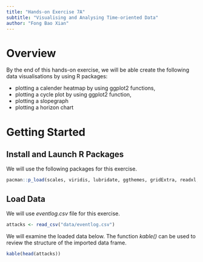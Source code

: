 ```yaml
---
title: "Hands-on Exercise 7A"
subtitle: "Visualising and Analysing Time-oriented Data"
author: "Fong Bao Xian"
---
```


# Overview

By the end of this hands-on exercise, we will be able create the following data visualisations by using R packages:

-   plotting a calender heatmap by using ggplot2 functions,
-   plotting a cycle plot by using ggplot2 function,
-   plotting a slopegraph
-   plotting a horizon chart

# Getting Started

## Install and Launch R Packages

We will use the following packages for this exercise.

```r
pacman::p_load(scales, viridis, lubridate, ggthemes, gridExtra, readxl, knitr, data.table, CGPfunctions, ggHoriPlot, tidyverse)
```

## Load Data

We will use *eventlog.csv* file for this exercise.

```r
attacks <- read_csv("data/eventlog.csv")
```

We will examine the loaded data below. The function *kable()* can be used to review the structure of the imported data frame.

```r
kable(head(attacks))
```
